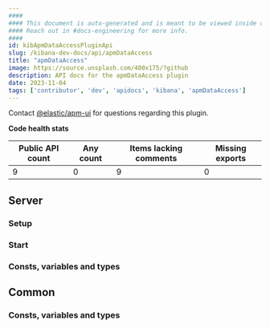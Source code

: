 ```yaml
---
####
#### This document is auto-generated and is meant to be viewed inside our experimental, new docs system.
#### Reach out in #docs-engineering for more info.
####
id: kibApmDataAccessPluginApi
slug: /kibana-dev-docs/api/apmDataAccess
title: "apmDataAccess"
image: https://source.unsplash.com/400x175/?github
description: API docs for the apmDataAccess plugin
date: 2023-11-04
tags: ['contributor', 'dev', 'apidocs', 'kibana', 'apmDataAccess']
---
```




Contact [@elastic/apm-ui](https://github.com/orgs/elastic/teams/apm-ui) for questions regarding this plugin.

**Code health stats**

| Public API count  | Any count | Items lacking comments | Missing exports |
|-------------------|-----------|------------------------|-----------------|
| 9 | 0 | 9 | 0 |

## Server

### Setup
<DocDefinitionList data={[apmDataAccessObj.server.setup]}/>

### Start
<DocDefinitionList data={[apmDataAccessObj.server.start]}/>

### Consts, variables and types
<DocDefinitionList data={apmDataAccessObj.server.misc}/>

## Common

### Consts, variables and types
<DocDefinitionList data={apmDataAccessObj.common.misc}/>

